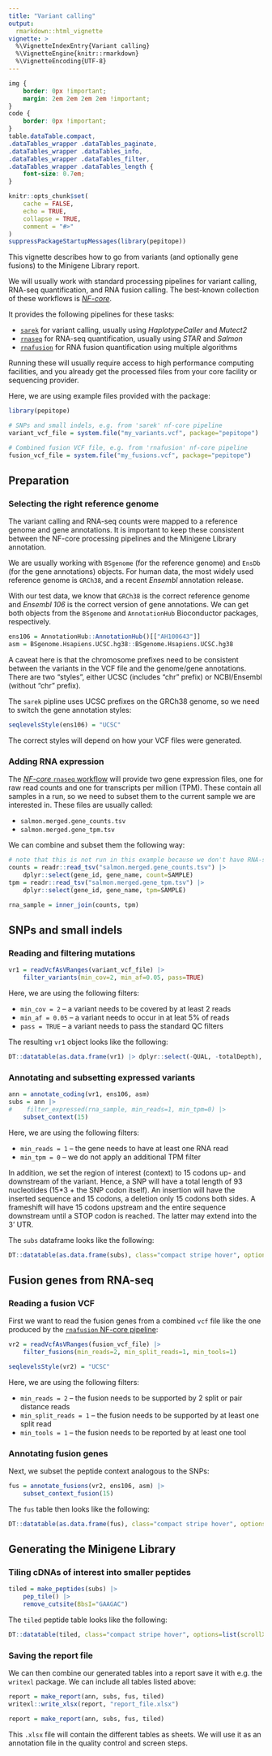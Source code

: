 ```yaml
---
title: "Variant calling"
output:
  rmarkdown::html_vignette
vignette: >
  %\VignetteIndexEntry{Variant calling}
  %\VignetteEngine{knitr::rmarkdown}
  %\VignetteEncoding{UTF-8}
---
```


```css
img {
    border: 0px !important;
    margin: 2em 2em 2em 2em !important;
}
code {
    border: 0px !important;
}
table.dataTable.compact,
.dataTables_wrapper .dataTables_paginate,
.dataTables_wrapper .dataTables_info,
.dataTables_wrapper .dataTables_filter,
.dataTables_wrapper .dataTables_length {
    font-size: 0.7em;
}
```

```r
knitr::opts_chunk$set(
    cache = FALSE,
    echo = TRUE,
    collapse = TRUE,
    comment = "#>"
)
suppressPackageStartupMessages(library(pepitope))
```

This vignette describes how to go from variants (and optionally gene fusions) to
the Minigene Library report.

We will usually work with standard processing pipelines for variant calling,
RNA-seq quantification, and RNA fusion calling. The best-known collection of
these workflows is [*NF-core*](https://nf-co.re/).

It provides the following pipelines for these tasks:

* [`sarek`](https://nf-co.re/sarek/) for variant calling, usually using *HaplotypeCaller* and *Mutect2*
* [`rnaseq`](https://nf-co.re/rnaseq/) for RNA-seq quantification, usually using *STAR* and *Salmon*
* [`rnafusion`](https://nf-co.re/rnafusion/) for RNA fusion quantification using multiple algorithms

Running these will usually require access to high performance computing
facilities, and you already get the processed files from your core facility
or sequencing provider.

Here, we are using example files provided with the package:

```r
library(pepitope)

# SNPs and small indels, e.g. from 'sarek' nf-core pipeline
variant_vcf_file = system.file("my_variants.vcf", package="pepitope")

# Combined fusion VCF file, e.g. from 'rnafusion' nf-core pipeline
fusion_vcf_file = system.file("my_fusions.vcf", package="pepitope")
```

Preparation
-----------

### Selecting the right reference genome

The variant calling and RNA-seq counts were mapped to a reference genome and
gene annotations. It is important to keep these consistent between the NF-core
processing pipelines and the Minigene Library annotation.

We are usually working with `BSgenome` (for the reference genome) and `EnsDb`
(for the gene annotations) objects. For human data, the most widely used
reference genome is `GRCh38`, and a recent *Ensembl* annotation release.

With our test data, we know that `GRCh38` is the correct reference genome and
*Ensembl 106* is the correct version of gene annotations. We can get both
objects from the `BSgenome` and `AnnotationHub` Bioconductor packages, respectively.

```r
ens106 = AnnotationHub::AnnotationHub()[["AH100643"]]
asm = BSgenome.Hsapiens.UCSC.hg38::BSgenome.Hsapiens.UCSC.hg38
```

A caveat here is that the chromosome prefixes need to be consistent between the
variants in the VCF file and the genome/gene annotations. There are two
"styles", either UCSC (includes "chr" prefix) or NCBI/Ensembl (without "chr"
prefix).

The `sarek` pipline uses UCSC prefixes on the GRCh38 genome, so we need to switch
the gene annotation styles:

```r
seqlevelsStyle(ens106) = "UCSC"
```

The correct styles will depend on how your VCF files were generated.

### Adding RNA expression

The [*NF-core* `rnaseq` workflow](https://nf-co.re/rnaseq/) will provide two gene
expression files, one for raw read counts and one for transcripts per million (TPM).
These contain all samples in a run, so we need to subset them to the current sample
we are interested in. These files are usually called:

* `salmon.merged.gene_counts.tsv`
* `salmon.merged.gene_tpm.tsv`

We can combine and subset them the following way:

```r
# note that this is not run in this example because we don't have RNA-seq data
counts = readr::read_tsv("salmon.merged.gene_counts.tsv") |>
    dplyr::select(gene_id, gene_name, count=SAMPLE)
tpm = readr::read_tsv("salmon.merged.gene_tpm.tsv") |>
    dplyr::select(gene_id, gene_name, tpm=SAMPLE)

rna_sample = inner_join(counts, tpm)
```

SNPs and small indels
---------------------

### Reading and filtering mutations

```r
vr1 = readVcfAsVRanges(variant_vcf_file) |>
    filter_variants(min_cov=2, min_af=0.05, pass=TRUE)
```

Here, we are using the following filters:

* `min_cov = 2` -- a variant needs to be covered by at least 2 reads
* `min_af = 0.05` -- a variant needs to occur in at leat 5% of reads
* `pass = TRUE` -- a variant needs to pass the standard QC filters

The resulting `vr1` object looks like the following:

```r
DT::datatable(as.data.frame(vr1) |> dplyr::select(-QUAL, -totalDepth), class="compact stripe hover")
```

### Annotating and subsetting expressed variants

```r
ann = annotate_coding(vr1, ens106, asm)
subs = ann |>
#    filter_expressed(rna_sample, min_reads=1, min_tpm=0) |>
    subset_context(15)
```

Here, we are using the following filters:

* `min_reads = 1` -- the gene needs to have at least one RNA read
* `min_tpm = 0` -- we do not apply an additional TPM filter

In addition, we set the region of interest (context) to 15 codons up- and downstream of the
variant. Hence, a SNP will have a total length of 93 nucleotides (15*3 + the SNP codon itself).
An insertion will have the inserted sequence and 15 codons, a deletion only 15 codons both
sides. A frameshift will have 15 codons upstream and the entire sequence downstream until a
STOP codon is reached. The latter may extend into the 3' UTR.

The `subs` dataframe looks like the following:

```r
DT::datatable(as.data.frame(subs), class="compact stripe hover", options=list(scrollX=TRUE))
```

<!--
### Phasing with germline variants

```r
# not implemented yet
```
-->

Fusion genes from RNA-seq
-------------------------

### Reading a fusion VCF

First we want to read the fusion genes from a combined `vcf` file like the one produced by
the [`rnafusion` NF-core pipeline](https://nf-co.re/rnafusion/):

```r
vr2 = readVcfAsVRanges(fusion_vcf_file) |>
    filter_fusions(min_reads=2, min_split_reads=1, min_tools=1)

seqlevelsStyle(vr2) = "UCSC"
```

Here, we are using the following filters:

* `min_reads = 2` -- the fusion needs to be supported by 2 split or pair distance reads
* `min_split_reads = 1` -- the fusion needs to be supported by at least one split read
* `min_tools = 1` -- the fusion needs to be reported by at least one tool

### Annotating fusion genes

Next, we subset the peptide context analogous to the SNPs:

```r
fus = annotate_fusions(vr2, ens106, asm) |>
    subset_context_fusion(15)
```

The `fus` table then looks like the following:

```r
DT::datatable(as.data.frame(fus), class="compact stripe hover", options=list(scrollX=TRUE))
```

Generating the Minigene Library
-------------------------------

### Tiling cDNAs of interest into smaller peptides

```r
tiled = make_peptides(subs) |>
    pep_tile() |>
    remove_cutsite(BbsI="GAAGAC")
```

The `tiled` peptide table looks like the following:

```r
DT::datatable(tiled, class="compact stripe hover", options=list(scrollX=TRUE))
```

### Saving the report file

We can then combine our generated tables into a report save it with e.g. the
`writexl` package. We can include all tables listed above:

```r
report = make_report(ann, subs, fus, tiled)
writexl::write_xlsx(report, "report_file.xlsx")
```
```r
report = make_report(ann, subs, fus, tiled)
```

This `.xlsx` file will contain the different tables as sheets. We will use it 
as an annotation file in the quality control and screen steps.
